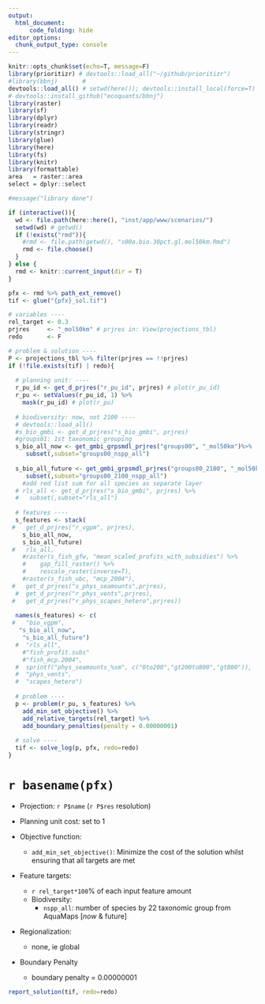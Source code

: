 ```yaml
---
output: 
  html_document:
      code_folding: hide
editor_options: 
  chunk_output_type: console
---
```


```r
knitr::opts_chunk$set(echo=T, message=F)
library(prioritizr) # devtools::load_all("~/github/prioritizr")
#library(bbnj)       # 
devtools::load_all() # setwd(here()); devtools::install_local(force=T) 
# devtools::install_github("ecoquants/bbnj")
library(raster)
library(sf)
library(dplyr)
library(readr)
library(stringr)
library(glue)
library(here)
library(fs)
library(knitr)
library(formattable)
area   = raster::area
select = dplyr::select

#message("library done")

if (interactive()){
  wd <- file.path(here::here(), "inst/app/www/scenarios/")
  setwd(wd) # getwd()
  if (!exists("rmd")){
    #rmd <- file.path(getwd(), "s00a.bio.30pct.gl.mol50km.Rmd")
    rmd <- file.choose()
  }
} else {
  rmd <- knitr::current_input(dir = T)  
}

pfx <- rmd %>% path_ext_remove()
tif <- glue("{pfx}_sol.tif")
```

```r
# variables ----
rel_target <- 0.3
prjres     <- "_mol50km" # prjres in: View(projections_tbl)
redo       <- F

# problem & solution ----
P <- projections_tbl %>% filter(prjres == !!prjres)
if (!file.exists(tif) | redo){
  
  # planning unit: ----
  r_pu_id <- get_d_prjres("r_pu_id", prjres) # plot(r_pu_id)
  r_pu <- setValues(r_pu_id, 1) %>% 
    mask(r_pu_id) # plot(r_pu)
  
  # biodiversity: now, not 2100 ----
  # devtools::load_all()
  #s_bio_gmbi <- get_d_prjres("s_bio_gmbi", prjres)
  #groups01: 1st taxonomic grouping
  s_bio_all_now <- get_gmbi_grpsmdl_prjres("groups00", "_mol50km")%>% 
     subset(,subset="groups00_nspp_all")
  
  s_bio_all_future <- get_gmbi_grpsmdl_prjres("groups00_2100", "_mol50km")%>% 
     subset(,subset="groups00_2100_nspp_all")
    #add red list sum for all species as separate layer
  # rls_all <- get_d_prjres("s_bio_gmbi", prjres) %>% 
  #   subset(,subset="rls_all")
  
  # features ----
  s_features <- stack(
 #   get_d_prjres("r_vgpm", prjres),
    s_bio_all_now,
    s_bio_all_future)
 #   rls_all,
    #raster(s_fish_gfw, "mean_scaled_profits_with_subsidies") %>%
    #    gap_fill_raster() %>%
    #    rescale_raster(inverse=T),
    #raster(s_fish_ubc, "mcp_2004"),
 #   get_d_prjres("s_phys_seamounts",prjres),
  #  get_d_prjres("r_phys_vents",prjres),
 #   get_d_prjres("r_phys_scapes_hetero",prjres))
  
  names(s_features) <- c(
 #   "bio_vgpm",
   "s_bio_all_now",
    "s_bio_all_future")
  #  "rls_all",
    #"fish_profit.subs"
    #"fish_mcp.2004",
  #  sprintf("phys_seamounts_%sm", c("0to200","gt200to800","gt800")),
  #  "phys_vents",
  #  "scapes_hetero")
  
  # problem ----
  p <- problem(r_pu, s_features) %>%
    add_min_set_objective() %>% 
    add_relative_targets(rel_target) %>% 
    add_boundary_penalties(penalty = 0.00000001)
  
  # solve ----
  tif <- solve_log(p, pfx, redo=redo)
}
```

# `r basename(pfx)`

- Projection: `r P$name` (`r P$res` resolution)

- Planning unit cost: set to 1

- Objective function:
    - `add_min_set_objective()`: Minimize the cost of the solution whilst ensuring that all targets are met 

- Feature targets:
    - `r rel_target*100`% of each input feature amount
    - Biodiversity:
        - `nspp_all`: number of species by 22 taxonomic group from AquaMaps [_now_ & future]

- Regionalization:
    - none, ie global
    
- Boundary Penalty
    - boundary penalty = 0.00000001

```r
report_solution(tif, redo=redo)
```
